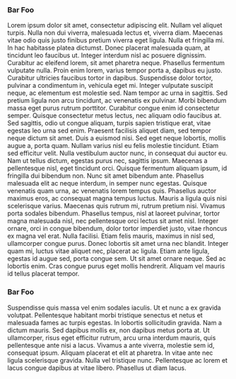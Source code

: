 ### Bar Foo
Lorem ipsum dolor sit amet, consectetur adipiscing elit. Nullam vel aliquet turpis. Nulla non dui viverra, malesuada lectus et, viverra diam. Maecenas vitae odio quis justo finibus pretium viverra eget ligula. Nulla et fringilla mi. In hac habitasse platea dictumst. Donec placerat malesuada quam, at tincidunt leo faucibus ut. Integer interdum nisl ac posuere dignissim. Curabitur ac eleifend lorem, sit amet pharetra neque. Phasellus fermentum vulputate nulla. Proin enim lorem, varius tempor porta a, dapibus eu justo. Curabitur ultricies faucibus tortor in dapibus. Suspendisse dolor tortor, pulvinar a condimentum in, vehicula eget mi. Integer vulputate suscipit neque, ac elementum est molestie sed. Nam tempor ac urna in sagittis. Sed pretium ligula non arcu tincidunt, ac venenatis ex pulvinar. Morbi bibendum massa eget purus rutrum porttitor.
Curabitur congue enim id consectetur semper. Quisque consectetur metus lectus, nec aliquam odio faucibus at. Sed sagittis, odio ut congue aliquam, turpis sapien tristique erat, vitae egestas leo urna sed enim. Praesent facilisis aliquet diam, sed tempor neque dictum sit amet. Duis a euismod nisi. Sed eget neque lobortis, mollis augue a, porta quam. Nullam varius nisl eu felis molestie tincidunt. Etiam sed efficitur velit.
Nulla vestibulum auctor nunc, in consequat dui auctor eu. Nam ut tellus dictum, egestas purus nec, sagittis ipsum. Maecenas a pellentesque nisl, eget tincidunt orci. Quisque fermentum aliquam ipsum, id fringilla dui bibendum non. Nunc sit amet bibendum ante. Phasellus malesuada elit ac neque interdum, in semper nunc egestas. Quisque venenatis quam urna, ac venenatis lorem tempus quis. Phasellus auctor maximus eros, ac consequat magna tempus luctus. Mauris a ligula quis nisi scelerisque varius.
Maecenas quis rutrum mi, rutrum pretium nisi. Vivamus porta sodales bibendum. Phasellus tempus, nisl at laoreet pulvinar, tortor magna malesuada nisl, nec pellentesque orci lectus sit amet nisl. Integer ornare, orci in congue bibendum, dolor tortor imperdiet justo, vitae rhoncus ex magna vel erat. Nulla facilisi. Etiam felis mauris, maximus in nisl sed, ullamcorper congue purus. Donec lobortis sit amet urna nec blandit. Integer quam mi, luctus vitae aliquet nec, placerat ac ligula. Etiam ante ligula, egestas id augue sed, porta congue sem. Ut sit amet ornare neque. Sed ac lobortis enim. Cras congue purus eget mollis hendrerit. Aliquam vel mauris id tellus placerat tempor.
### Bar Foo
Suspendisse quis massa vel enim sodales iaculis. Ut et nunc a ex gravida volutpat. Pellentesque habitant morbi tristique senectus et netus et malesuada fames ac turpis egestas. In lobortis sollicitudin gravida. Nam a dictum mauris. Sed dapibus mollis ex, non dapibus metus porta at. Ut ullamcorper, risus eget efficitur rutrum, arcu urna interdum mauris, quis pellentesque ante nisi a lacus. Vivamus a ante viverra, molestie sem id, consequat ipsum. Aliquam placerat et elit at pharetra. In vitae ante nec ligula scelerisque gravida. Nulla vel tristique nunc. Pellentesque ac lorem et lacus congue dapibus at vitae libero. Phasellus ut diam lacus. 


